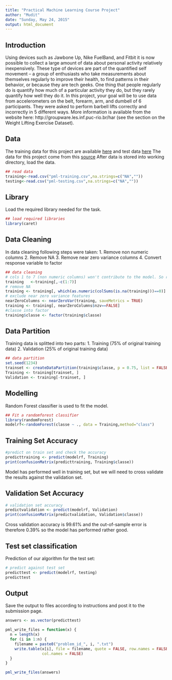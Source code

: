 ```yaml
---
title: "Practical Machine Learning Course Project"
author: "Mudit"
date: "Sunday, May 24, 2015"
output: html_document
---
```


Introduction
----------------------
Using devices such as Jawbone Up, Nike FuelBand, and Fitbit it is now possible to collect a large amount of data about personal activity relatively inexpensively. These type of devices are part of the quantified self movement – a group of enthusiasts who take measurements about themselves regularly to improve their health, to find patterns in their behavior, or because they are tech geeks. One thing that people regularly do is quantify how much of a particular activity they do, but they rarely quantify how well they do it. In this project, your goal will be to use data from accelerometers on the belt, forearm, arm, and dumbell of 6 participants. They were asked to perform barbell lifts correctly and incorrectly in 5 different ways. More information is available from the website here: http://groupware.les.inf.puc-rio.br/har (see the section on the Weight Lifting Exercise Dataset). 

Data 
-----------------------

The training data for this project are available [here](https://d396qusza40orc.cloudfront.net/predmachlearn/pml-training.csv) and test data [here](https://d396qusza40orc.cloudfront.net/predmachlearn/pml-testing.csv)
The data for this project come from this [source](http://groupware.les.inf.puc-rio.br/har)
After data is stored into working directory, load the data.
```r
## read data
training<-read.csv("pml-training.csv",na.strings=c("NA",""))
testing<-read.csv("pml-testing.csv",na.strings=c("NA",""))
```
Library
--------------------------
Load the required library needed for the task.
```r
## load required libraries
library(caret)
```
Data Cleaning
--------------------------
In data cleaning following steps were taken:
1. Remove non numeric columns
2. Remove NA
3. Remove near zero variance columns
4. Convert response variable to factor
```r
## data cleaning
# cols 1 to 7 (non numeric columns) won't contribute to the model. So remove them.
training   <-training[,-c(1:7)]
# remove NA
training <- training[, which(as.numeric(colSums(is.na(training)))==0)]
# exclude near zero variance features
nearZeroColumns <- nearZeroVar(training, saveMetrics = TRUE)
training <- training[, nearZeroColumns$nzv==FALSE]
#classe into factor
training$classe <- factor(training$classe)
```
Data Partition
--------------------------
Training data is splitted into two parts:
1. Training (75% of original training data)
2. Validation (25% of original training data)
```r
## data partition
set.seed(1234)
trainset <- createDataPartition(training$classe, p = 0.75, list = FALSE)
Training <- training[trainset, ]
Validation <- training[-trainset, ]
```
Modelling
--------------------------
Random Forest classifier is used to fit the model. 
```r
## Fit a randomforest classifier
library(randomForest)
modelrf<-randomForest(classe ~ ., data = Training,method="class")
```
Training Set Accuracy
--------------------------
```r
#predict on train set and check the accuracy
predicttraining <- predict(modelrf, Training)
print(confusionMatrix(predicttraining, Training$classe))
```
Model has performed well in training set, but we will need to cross validate the results against the validation set.

Validation Set Accuracy
--------------------------
```r
# validation set accuracy
predictvalidation <- predict(modelrf, Validation)
print(confusionMatrix(predictvalidation, Validation$classe))
```
Cross validation accuracy is 99.61% and the out-of-sample error is therefore 0.39% so the model has performed rather good.

Test set classification
--------------------------
Prediction of our algorithm for the test set:
```r
# predict against test set
predicttest <- predict(modelrf, testing)
predicttest
```
Output
---------------
Save the output to files according to instructions and post it to the submission page.
```r
answers <- as.vector(predicttest)

pml_write_files = function(x) {
  n = length(x)
  for (i in 1:n) {
    filename = paste0("problem_id_", i, ".txt")
    write.table(x[i], file = filename, quote = FALSE, row.names = FALSE,
                col.names = FALSE)
  }
}

pml_write_files(answers)
```

